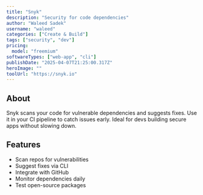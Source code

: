 ---
title: "Snyk"
description: "Security for code dependencies"
author: "Waleed Sadek"
username: "waleed"
categories: ["Create & Build"]
tags: ["security", "dev"]
pricing:
  model: "freemium"
softwareTypes: ["web-app", "cli"]
publishDate: "2025-04-07T21:25:00.317Z"
heroImage: ""
toolUrl: "https://snyk.io"
---
## About
Snyk scans your code for vulnerable dependencies and suggests fixes. Use it in your CI pipeline to catch issues early. Ideal for devs building secure apps without slowing down.

## Features
- Scan repos for vulnerabilities
- Suggest fixes via CLI
- Integrate with GitHub
- Monitor dependencies daily
- Test open-source packages